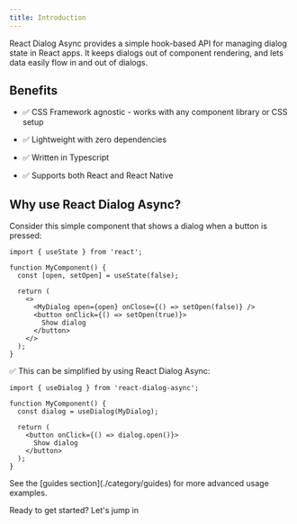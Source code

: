 ```yaml
---
title: Introduction
---
```



React Dialog Async provides a simple hook-based API for managing dialog state in React apps.
It keeps dialogs out of component rendering, and lets data easily flow in and out of dialogs.

## Benefits

* ✅ CSS Framework agnostic - works with any component library or CSS setup

* ✅ Lightweight with zero dependencies

* ✅ Written in Typescript

* ✅ Supports both React and React Native

## Why use React Dialog Async?

Consider this simple component that shows a dialog when a button is pressed:

```tsx
import { useState } from 'react';

function MyComponent() {
  const [open, setOpen] = useState(false);

  return (
    <>
      <MyDialog open={open} onClose={() => setOpen(false)} />
      <button onClick={() => setOpen(true)}>
        Show dialog
      </button>
    </>
  );
}
```

✅ This can be simplified by using React Dialog Async:

```tsx
import { useDialog } from 'react-dialog-async';

function MyComponent() {
  const dialog = useDialog(MyDialog);

  return (
    <button onClick={() => dialog.open()}>
      Show dialog
    </button>
  );
}
```

<Aside type="tip">
See the [guides section](./category/guides) for more advanced usage examples.
</Aside>

Ready to get started? Let's jump in

